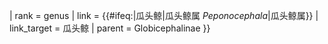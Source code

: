 {{Don't edit this line {{{machine code|}}}
| scientific_name = {{#ifeq:{{PAGENAMEBASE}}|瓜头鲸||Peponocephala}}
| rank = genus
| link = {{#ifeq:{{PAGENAMEBASE}}|瓜头鲸|瓜头鲸属 ''Peponocephala''|瓜头鲸属}}
| link_target = 瓜头鲸
| parent = Globicephalinae
}}